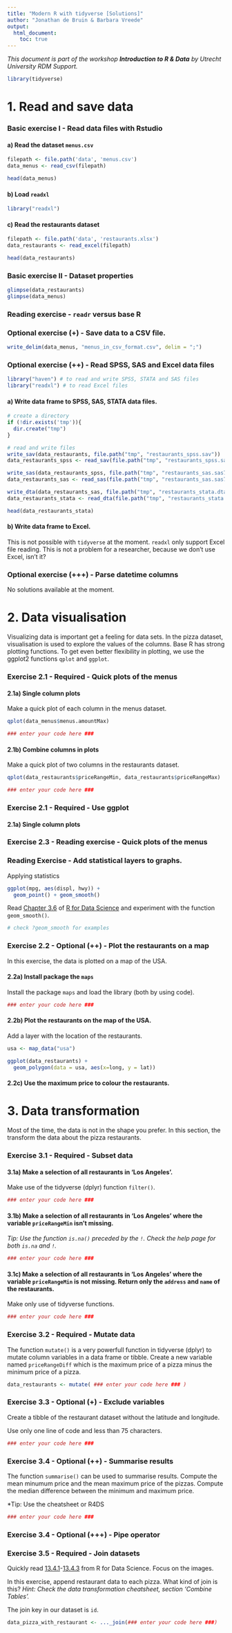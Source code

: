 ```yaml
---
title: "Modern R with tidyverse [Solutions]"
author: "Jonathan de Bruin & Barbara Vreede"
output: 
  html_document:
    toc: true
---
```


*This document is part of the workshop **Introduction to R & Data** by Utrecht University RDM Support. *

```r
library(tidyverse) 
```

# 1. Read and save data

### Basic exercise I - Read data files with Rstudio

#### a) Read the dataset `menus.csv`

```r
filepath <- file.path('data', 'menus.csv')
data_menus <- read_csv(filepath)

head(data_menus)
```

#### b) Load `readxl`


```r
library("readxl")
```

#### c) Read the restaurants dataset

```r

filepath <- file.path('data', 'restaurants.xlsx')
data_restaurants <- read_excel(filepath)

head(data_restaurants)
```


### Basic exercise II - Dataset properties 

```r

glimpse(data_restaurants)
glimpse(data_menus)
```

### Reading exercise - `readr` versus base R


### Optional exercise (+) - Save data to a CSV file. 

```r

write_delim(data_menus, "menus_in_csv_format.csv", delim = ";")
```

### Optional exercise (++) - Read SPSS, SAS and Excel data files

```r
library("haven") # to read and write SPSS, STATA and SAS files
library("readxl") # to read Excel files
```

#### a) Write data frame to SPSS, SAS, STATA data files. 

```r

# create a directory
if (!dir.exists('tmp')){
  dir.create("tmp")
}

# read and write files
write_sav(data_restaurants, file.path("tmp", "restaurants_spss.sav"))
data_restaurants_spss <- read_sav(file.path("tmp", "restaurants_spss.sav"))

write_sas(data_restaurants_spss, file.path("tmp", "restaurants_sas.sas7bdat"))
data_restaurants_sas <- read_sas(file.path("tmp", "restaurants_sas.sas7bdat"))

write_dta(data_restaurants_sas, file.path("tmp", "restaurants_stata.dta"))
data_restaurants_stata <- read_dta(file.path("tmp", "restaurants_stata.dta"))

head(data_restaurants_stata)

```


#### b) Write data frame to Excel. 

This is not possible with `tidyverse` at the moment. `readxl` only support Excel file reading. This is not a problem for a researcher, because we don't use Excel, isn't it?

### Optional exercise (+++) - Parse datetime columns

No solutions available at the moment.

# 2. Data visualisation

Visualizing data is important get a feeling for data sets. In the pizza dataset, visualisation is used to explore the values of the columns. Base R has strong plotting functions. To get even better flexibility in plotting, we use the ggplot2 functions `qplot` and `ggplot`. 

### Exercise 2.1 - Required - Quick plots of the menus

#### 2.1a) Single column plots

Make a quick plot of each column in the menus dataset.
```r

qplot(data_menus$menus.amountMax)

### enter your code here ###

```
#### 2.1b) Combine columns in plots

Make a quick plot of two columns in the restaurants dataset.

```r

qplot(data_restaurants$priceRangeMin, data_restaurants$priceRangeMax)

### enter your code here ###

```


### Exercise 2.1 - Required - Use ggplot 

#### 2.1a) Single column plots


### Exercise 2.3 - Reading exercise - Quick plots of the menus

### Reading Exercise - Add statistical layers to graphs.

Applying statistics

```r
ggplot(mpg, aes(displ, hwy)) +
  geom_point() + geom_smooth()
```


Read [Chapter 3.6](https://r4ds.had.co.nz/data-visualisation.html#geometric-objects)  of [R for Data
Science](http://r4ds.had.co.nz/) and experiment with the function `geom_smooth()`. 

```r

# check ?geom_smooth for examples

```


### Exercise 2.2 - Optional (++) - Plot the restaurants on a map

In this exercise, the data is plotted on a map of the USA.

#### 2.2a) Install package the `maps`

Install the package `maps` and load the library (both by using code).

```r

### enter your code here ###

```

#### 2.2b) Plot the restaurants on the map of the USA.

Add a layer with the location of the restaurants.

```r
usa <- map_data("usa") 

ggplot(data_restaurants) + 
  geom_polygon(data = usa, aes(x=long, y = lat))

```


#### 2.2c) Use the maximum price to colour the restaurants.


# 3. Data transformation

Most of the time, the data is not in the shape you prefer. In this section, the transform the data about the pizza restaurants.

### Exercise 3.1 - Required - Subset data

#### 3.1a) Make a selection of all restaurants in 'Los Angeles'.

Make use of the tidyverse (dplyr) function `filter()`.

```r

### enter your code here ###

```

#### 3.1b) Make a selection of all restaurants in 'Los Angeles' where the variable `priceRangeMin` isn't missing.

*Tip: Use the function `is.na()` preceded by the `!`. Check the help page for both `is.na` and `!`.*

```r

### enter your code here ###

```

#### 3.1c) Make a selection of all restaurants in 'Los Angeles' where the variable `priceRangeMin` is not missing. Return only the `address` and `name` of the restaurants. 

Make only use of tidyverse functions.

```r

### enter your code here ###

```

### Exercise 3.2 - Required - Mutate data

The function `mutate()` is a very powerfull function in tidyverse (dplyr) to mutate column variables in a data frame or tibble. Create a new variable named `priceRangeDiff` which is the maximum price of a pizza minus the minimum price of a pizza.

```r

data_restaurants <- mutate( ### enter your code here ### )

```


### Exercise 3.3 - Optional (+) - Exclude variables

Create a tibble of the restaurant dataset without the latitude and longitude. 

Use only one line of code and less than 75 characters. 

```r

### enter your code here ###

```

### Exercise 3.4 - Optional (++) - Summarise results

The function `summarise()` can be used to summarise results. Compute the mean minumum price and the mean maximum price of the pizzas. Compute the median difference between the minimum and maximum price.

*Tip: Use the cheatsheet or R4DS

```r

### enter your code here ###

```

### Exercise 3.4 - Optional (+++) - Pipe operator



### Exercise 3.5 - Required - Join datasets

Quickly read [13.4.1](https://r4ds.had.co.nz/relational-data.html#understanding-joins)-[13.4.3](https://r4ds.had.co.nz/relational-data.html#outer-join) from R for Data Science. Focus on the images.

In this exercise, append restaurant data to each pizza. What kind of join is this? *Hint: Check the data transformation cheatsheet, section 'Combine Tables'.*

The join key in our dataset is `id`. 


```r

data_pizza_with_restaurant <- ..._join(### enter your code here ###)

```


